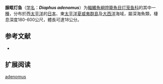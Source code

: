 {{Speciesbox
| name = 腺眶灯鱼
| status = NE
| status_system = IUCN3.1
| image = FMIB 42676 Diaphus adenomus Gilbert Type.jpeg
| genus = Diaphus
| species = adenomus
| authority = [[Gilbert|Gilbert]], 1905
| synonyms = *''Diaphus anteorbitalis''<br /><small>Eigenmann & Eigenmann, 1889</small>
}}

'''腺眶灯鱼'''（[[学名|学名]]：'''''Diaphus adenomus'''''）为[[輻鰭魚綱|輻鰭魚綱]][[燈籠魚目|燈籠魚目]][[灯笼鱼科|灯笼鱼科]]的其中一[[種|種]]，分布於西[[太平洋|太平洋]]的[[日本|日本]]、東[[太平洋|太平洋]][[夏威夷群島|夏威夷群島]]及[[大西洋|大西洋]]海域，屬深海魚類，棲息深度180-600公尺，體長可達18公分。

== 参考文献 ==
{{refbegin}}
*{{FishBase_species|genus=Diaphus|species=adenomus|year=2012|month=1}}
{{refend}}

==扩展阅读==
{{refbegin}}
{{Wikispecies-inline|Diaphus adenomus|腺眶灯鱼}}
{{refend}}
{{Taxonbar|from=Q1107582}}

[[Category:眶灯鱼属|adenomus]]


{{灯笼鱼目小作品}}
